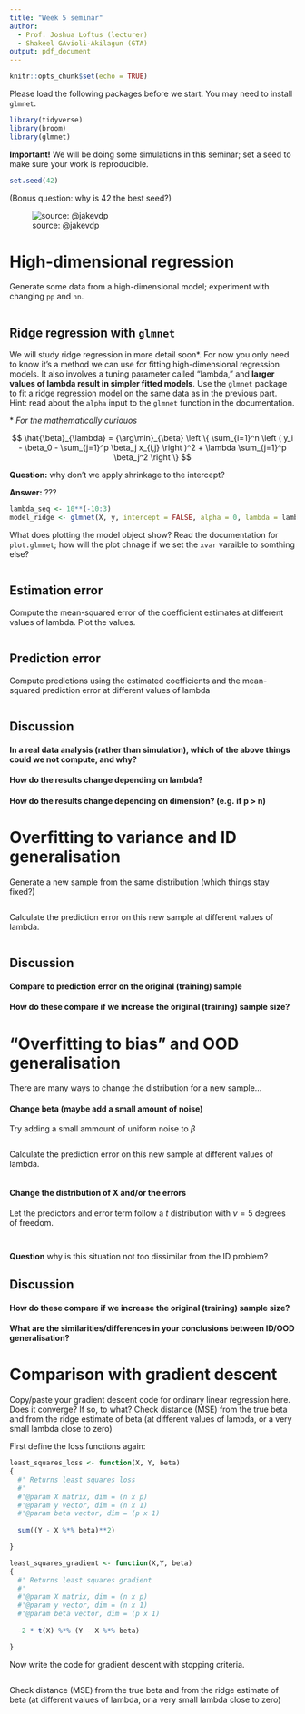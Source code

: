 ```yaml
---
title: "Week 5 seminar"
author:
  - Prof. Joshua Loftus (lecturer)
  - Shakeel GAvioli-Akilagun (GTA)
output: pdf_document
---
```


```r
knitr::opts_chunk$set(echo = TRUE)
```

Please load the following packages before we start. You may need to install `glmnet`. 

```r
library(tidyverse)
library(broom)
library(glmnet)
```

**Important!** We will be doing some simulations in this seminar; set a seed to make sure your work is reproducible.  

```r
set.seed(42)
```

(Bonus question: why is 42 the best seed?)

![source: @jakevdp ](seed_frequency.png)

# High-dimensional regression

Generate some data from a high-dimensional model; experiment with changing `pp` and `nn`. 

```r

```

## Ridge regression with `glmnet`

We will study ridge regression in more detail soon\*. For now you only need to know it's a method we can use for fitting high-dimensional regression models. It also involves a tuning parameter called "lambda," and **larger values of lambda result in simpler fitted models**. Use the `glmnet` package to fit a ridge regression model on the same data as in the previous part. Hint: read about the `alpha` input to the `glmnet` function in the documentation.

\* *For the mathematically curiouos*

$$
\hat{\beta}_{\lambda} = {\arg\min}_{\beta} \left \{ \sum_{i=1}^n \left ( y_i - \beta_0 - \sum_{j=1}^p \beta_j x_{i,j}  \right )^2 + \lambda \sum_{j=1}^p \beta_j^2 \right \}
$$

**Question:** why don't we apply shrinkage to the intercept?

**Answer:** ???


```r
lambda_seq <- 10**(-10:3)
model_ridge <- glmnet(X, y, intercept = FALSE, alpha = 0, lambda = lambda_seq)
```

What does plotting the model object show? Read the documentation for `plot.glmnet`; how will the plot chnage if we set the `xvar` varaible to somthing else? 

```r

```

## Estimation error

Compute the mean-squared error of the coefficient estimates at different values of lambda. Plot the values. 

```r

```

## Prediction error

Compute predictions using the estimated coefficients and the mean-squared prediction error at different values of lambda

```r

```



## Discussion

#### In a real data analysis (rather than simulation), which of the above things could we not compute, and why?

#### How do the results change depending on lambda?

#### How do the results change depending on dimension? (e.g. if p > n)

# Overfitting to variance and ID generalisation

Generate a new sample from the same distribution (which things stay fixed?)

```r

```

Calculate the prediction error on this new sample at different values of lambda. 

```r

```

## Discussion


#### Compare to prediction error on the original (training) sample

#### How do these compare if we increase the original (training) sample size?

# "Overfitting to bias" and OOD generalisation

There are many ways to change the distribution for a new sample... 

#### Change beta (maybe add a small amount of noise)

Try adding a small ammount of uniform noise to $\beta$

```r

```

Calculate the prediction error on this new sample at different values of lambda. 

```r

```


#### Change the distribution of X and/or the errors

Let the predictors and error term follow a $t$ distribution with $\nu = 5$ degrees of freedom. 

```r

```

```r

```

**Question** why is this situation not too dissimilar from the ID problem? 


## Discussion

#### How do these compare if we increase the original (training) sample size?

#### What are the similarities/differences in your conclusions between ID/OOD generalisation?

# Comparison with gradient descent

Copy/paste your gradient descent code for ordinary linear regression here. Does it converge? If so, to what? Check distance (MSE) from the true beta and from the ridge estimate of beta (at different values of lambda, or a very small lambda close to zero)

First define the loss functions again: 

```r
least_squares_loss <- function(X, Y, beta)
{
  #' Returns least squares loss
  #'
  #'@param X matrix, dim = (n x p)
  #'@param y vector, dim = (n x 1)
  #'@param beta vector, dim = (p x 1)
  
  sum((Y - X %*% beta)**2)

}

least_squares_gradient <- function(X,Y, beta)
{
  #' Returns least squares gradient
  #'
  #'@param X matrix, dim = (n x p)
  #'@param y vector, dim = (n x 1)
  #'@param beta vector, dim = (p x 1)
  
  -2 * t(X) %*% (Y - X %*% beta)

}
```

Now write the code for gradient descent with stopping criteria. 

```r

```

Check distance (MSE) from the true beta and from the ridge estimate of beta (at different values of lambda, or a very small lambda close to zero)

```r

```
